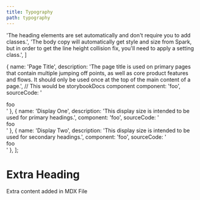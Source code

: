```yaml
---
title: Typography
path: typography
---
```


  'The heading elements are set automatically and don\'t require you to add classes.',
  'The body copy will automatically get style and size from Spark, but in order to get the line height collision fix, you\'ll need to apply a setting class.',
]


  {
    name: 'Page Title',
    description: 'The page title is used on primary pages that contain multiple jumping off points, as well as core product features and flows. It should only be used once at the top of the main content of a page.',
     // This would be storybookDocs <Story id=""> component
    component: 'foo',
    sourceCode: '<div>foo</div>'
  },
  {
    name: 'Display One',
    description: 'This display size is intended to be used for primary headings.',
    component: 'foo',
    sourceCode: '<div>foo</div>'
  },
  {
    name: 'Display Two',
    description: 'This display size is intended to be used for secondary headings.',
    component: 'foo',
    sourceCode: '<div>foo</div>'
  },
];

# Extra Heading
Extra content added in MDX File
